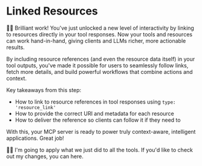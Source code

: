 # Linked Resources

👨‍💼 Brilliant work! You've just unlocked a new level of interactivity by
linking to resources directly in your tool responses. Now your tools and
resources can work hand-in-hand, giving clients and LLMs richer, more actionable
results.

By including resource references (and even the resource data itself) in your
tool outputs, you've made it possible for users to seamlessly follow links,
fetch more details, and build powerful workflows that combine actions and
context.

Key takeaways from this step:

- How to link to resource references in tool responses using `type: 'resource_link'`
- How to provide the correct URI and metadata for each resource
- How to deliver the reference so clients can follow it if they need to

With this, your MCP server is ready to power truly context-aware, intelligent
applications. Great job!

🧝‍♂️ I'm going to apply what we just did to all the tools. If you'd like to
check out my changes, you can <NextDiffLink>here</NextDiffLink>.
